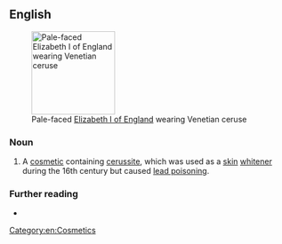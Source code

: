 ==English==
[[Image:Elizabeth I of England - coronation portrait.jpg|thumb|right|150px| Pale-faced [[w:Elizabeth I of England|Elizabeth I of England]] wearing Venetian ceruse]]

===Noun===
{{en-noun|-}}

# A [[cosmetic]] containing [[cerussite]], which was used as a [[skin]] [[whitener]] during the 16th century but caused [[lead poisoning]].

===Further reading===
* {{pedia}}

[[Category:en:Cosmetics]]